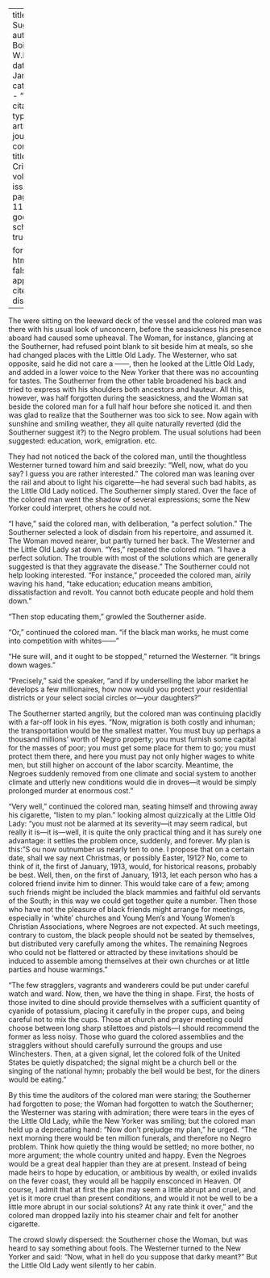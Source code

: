 
---
title: 'A Mild Suggestion'
author: Du Bois, W.E.B.
date: Jan. 1912
categories: 
  - ""
citation: 
  type: article-journal
  container-title: The Crisis
  volume: 3
  issue: 3
  page: 115-116
google-scholar: true

format:
  html:
    toc: false
    appendix-cite-as: display
---



The were sitting on the leeward deck of the vessel and the colored man was there with his usual look of unconcern, before the seasickness his presence aboard had caused some upheaval. The Woman, for instance, glancing at the Southerner, had refused point blank to sit beside him at meals, so she had changed places with the Little Old Lady. The Westerner, who sat opposite, said he did not care a ------,
then he looked at the Little Old Lady, and added in a lower voice to the New Yorker that there was no accounting for tastes. The Southerner from the other table broadened his back and tried to express with his shoulders both ancestors and hauteur. All this, however, was half forgotten during the seasickness, and the Woman sat beside the colored man for a full half hour before she noticed it. and then was glad to realize that the Southerner was too sick to see. Now again with sunshine and smiling weather, they all quite naturally reverted (did the Southerner suggest it?) to the Negro problem. The usual solutions had been suggested: education, work, emigration. etc.

They had not noticed the back of the colored man, until the thoughtless Westerner turned toward him and said breezily: "Well, now, what do you say? I guess you are rather interested." The colored man was leaning over the rail and about to light his cigarette---he had several such bad habits, as the Little Old Lady noticed. The Southerner simply stared. Over the face of the colored man went the shadow of several expressions; some the New Yorker could interpret, others he could not.

"I have," said the colored man, with deliberation, "a perfect solution." The Southerner selected a look of disdain from his repertoire, and assumed it. The Woman moved nearer, but partly turned her back. The Westerner and the Little Old Lady sat down. "Yes," repeated the colored man. "I have a perfect solution. The trouble with most of the solutions which are
generally suggested is that they aggravate the disease." The Southerner could not help looking interested. "For instance," proceeded the colored man, airily waving his hand, "take education; education means ambition, dissatisfaction and revolt. You cannot both educate people and hold them down."

"Then stop educating them," growled the Southerner aside.

"Or," continued the colored man. "if the black man works, he must come into competition with whites------"

"He sure will, and it ought to be stopped," returned the Westerner. "It brings down wages."

"Precisely," said the speaker, "and if by underselling the labor market he develops a few millionaires, how now would you protect your residential districts or your select social circles or---your daughters?"

The Southerner started angrily, but the colored man was continuing placidly with a far-off look in his eyes. "Now, migration is both costly and inhuman; the transportation would be the smallest matter. You must buy up perhaps a thousand millions' worth of Negro property; you must furnish some capital for the masses of poor; you must get some place for them to go; you must protect them there, and here you must pay not only higher wages to white men, but still higher on account of the labor scarcity. Meantime, the Negroes suddenly removed from one climate and social system to another climate and utterly new conditions would die in droves---it would be simply prolonged murder at enormous cost."

"Very well," continued the colored man, seating himself and throwing away his cigarette, "listen to my plan." looking almost quizzically at the Little Old Lady: "you must not be alarmed at its severity---it may seem radical, but really it is---it is---well, it is quite the only practical thing and it has surely one advantage: it settles the problem once, suddenly, and forever. My plan is this: "S ou now outnumber us nearly ten to one. I propose that on a certain date, shall we say next Christmas,
or possibly Easter, 1912? No, come to think of it, the first of January, 1913, would, for historical reasons, probably be best. Well, then, on the first of January, 1913, let each person who has a colored friend invite him to dinner. This would take care of a few; among such friends might be included the black mammies and faithful old servants of the South; in this way we could get together quite a number. Then those who have not the pleasure of black friends might arrange for meetings, especially in 'white' churches and Young Men's and Young Women's Christian Associations, where Negroes are not expected. At such meetings, contrary to custom, the black people should not be seated by themselves, but distributed very carefully among the whites. The remaining Negroes who could not be flattered or attracted by these invitations should be induced to assemble among themselves at their own churches or at little parties and house warmings."

"The few stragglers, vagrants and wanderers could be put under careful watch and ward. Now, then, we have the thing in shape. First, the hosts of those invited to dine should provide themselves with a sufficient quantity of cyanide of potassium, placing it carefully in the proper cups, and being careful not to mix the cups. Those at church and prayer meeting could choose between long sharp stilettoes and pistols---I should recommend the former as less noisy. Those who guard the colored assemblies and the stragglers without should carefully surround the groups and use Winchesters. Then, at a given signal, let the colored folk of the United States be
quietly dispatched; the signal might be a church bell or the singing of the national hymn; probably the bell would be best, for the diners would be eating."

By this time the auditors of the colored man were staring; the Southerner had forgotten to pose; the Woman had forgotten to watch the Southerner; the Westerner was staring with admiration; there were tears in the eyes of the Little Old Lady, while the New Yorker was smiling; but the colored man held up a deprecating hand: "Now don't prejudge my plan," he urged. "The next morning there would be ten million funerals, and therefore no Negro problem. Think how quietly the thing would be settled; no more bother, no more argument; the whole country united and happy. Even the Negroes would be a great deal happier than they are at present. Instead of being made heirs to hope by education, or ambitious by wealth, or exiled invalids on the fever coast, they would all be happily ensconced in Heaven. Of course, I admit that at first the plan may seem a little abrupt and cruel, and yet is it more cruel than present conditions, and would it not be well to be a little more abrupt in our social solutions? At any rate think it over," and the colored man dropped lazily into his steamer chair and felt for another cigarette.

The crowd slowly dispersed: the Southerner chose the Woman, but was heard to say something about fools. The Westerner turned to the New Yorker and said: "Now, what in hell do you suppose that darky meant?" But the Little Old Lady went silently to her cabin.

